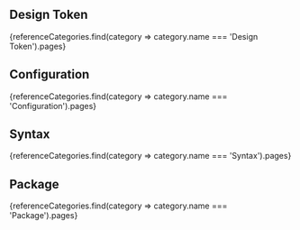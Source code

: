 
## Design Token
<OverviewButtons>
    {referenceCategories.find(category => category.name === 'Design Token').pages}
</OverviewButtons>

## Configuration
<OverviewButtons>
    {referenceCategories.find(category => category.name === 'Configuration').pages}
</OverviewButtons>

## Syntax
<OverviewButtons>
    {referenceCategories.find(category => category.name === 'Syntax').pages}
</OverviewButtons>

## Package
<OverviewButtons>
    {referenceCategories.find(category => category.name === 'Package').pages}
</OverviewButtons>
